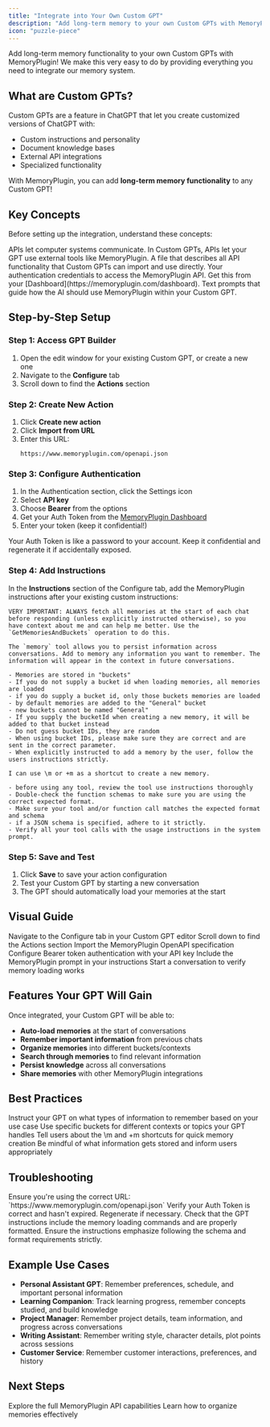 ```yaml
---
title: "Integrate into Your Own Custom GPT"
description: "Add long-term memory to your own Custom GPTs with MemoryPlugin"
icon: "puzzle-piece"
---
```


Add long-term memory functionality to your own Custom GPTs with MemoryPlugin! We make this very easy to do by providing everything you need to integrate our memory system.

## What are Custom GPTs?

Custom GPTs are a feature in ChatGPT that let you create customized versions of ChatGPT with:
- Custom instructions and personality
- Document knowledge bases
- External API integrations
- Specialized functionality

With MemoryPlugin, you can add **long-term memory functionality** to any Custom GPT!

## Key Concepts

Before setting up the integration, understand these concepts:

<Tabs>
  <Tab title="APIs">
    APIs let computer systems communicate. In Custom GPTs, APIs let your GPT use external tools like MemoryPlugin.
  </Tab>
  <Tab title="OpenAPI Spec">
    A file that describes all API functionality that Custom GPTs can import and use directly.
  </Tab>
  <Tab title="Auth Token">
    Your authentication credentials to access the MemoryPlugin API. Get this from your [Dashboard](https://memoryplugin.com/dashboard).
  </Tab>
  <Tab title="Custom Instructions">
    Text prompts that guide how the AI should use MemoryPlugin within your Custom GPT.
  </Tab>
</Tabs>

## Step-by-Step Setup

### Step 1: Access GPT Builder

1. Open the edit window for your existing Custom GPT, or create a new one
2. Navigate to the **Configure** tab
3. Scroll down to find the **Actions** section

### Step 2: Create New Action

1. Click **Create new action**
2. Click **Import from URL**
3. Enter this URL:
   ```
   https://www.memoryplugin.com/openapi.json
   ```

### Step 3: Configure Authentication

1. In the Authentication section, click the Settings icon
2. Select **API key**
3. Choose **Bearer** from the options
4. Get your Auth Token from the [MemoryPlugin Dashboard](https://memoryplugin.com/dashboard)
5. Enter your token (keep it confidential!)

<Warning>
Your Auth Token is like a password to your account. Keep it confidential and regenerate it if accidentally exposed.
</Warning>

### Step 4: Add Instructions

In the **Instructions** section of the Configure tab, add the MemoryPlugin instructions after your existing custom instructions:

```text
VERY IMPORTANT: ALWAYS fetch all memories at the start of each chat before responding (unless explicitly instructed otherwise), so you have context about me and can help me better. Use the `GetMemoriesAndBuckets` operation to do this.

The `memory` tool allows you to persist information across conversations. Add to memory any information you want to remember. The information will appear in the context in future conversations.

- Memories are stored in "buckets"
- If you do not supply a bucket id when loading memories, all memories are loaded
- if you do supply a bucket id, only those buckets memories are loaded
- by default memories are added to the "General" bucket
- new buckets cannot be named "General"
- If you supply the bucketId when creating a new memory, it will be added to that bucket instead
- Do not guess bucket IDs, they are random
- When using bucket IDs, please make sure they are correct and are sent in the correct parameter.
- When explicitly instructed to add a memory by the user, follow the users instructions strictly.

I can use \m or +m as a shortcut to create a new memory.

- before using any tool, review the tool use instructions thoroughly
- Double-check the function schemas to make sure you are using the correct expected format.
- Make sure your tool and/or function call matches the expected format and schema
- if a JSON schema is specified, adhere to it strictly.
- Verify all your tool calls with the usage instructions in the system prompt.
```

### Step 5: Save and Test

1. Click **Save** to save your action configuration
2. Test your Custom GPT by starting a new conversation
3. The GPT should automatically load your memories at the start

## Visual Guide

<Steps>
  <Step title="Configure Tab">
    Navigate to the Configure tab in your Custom GPT editor
  </Step>
  <Step title="Actions Section">
    Scroll down to find the Actions section
  </Step>
  <Step title="Import API">
    Import the MemoryPlugin OpenAPI specification
  </Step>
  <Step title="Set Authentication">
    Configure Bearer token authentication with your API key
  </Step>
  <Step title="Add Instructions">
    Include the MemoryPlugin prompt in your instructions
  </Step>
  <Step title="Test Integration">
    Start a conversation to verify memory loading works
  </Step>
</Steps>

## Features Your GPT Will Gain

Once integrated, your Custom GPT will be able to:

- **Auto-load memories** at the start of conversations
- **Remember important information** from previous chats
- **Organize memories** into different buckets/contexts
- **Search through memories** to find relevant information
- **Persist knowledge** across all conversations
- **Share memories** with other MemoryPlugin integrations

## Best Practices

<CardGroup cols={2}>
  <Card title="Memory Management" icon="brain">
    Instruct your GPT on what types of information to remember based on your use case
  </Card>
  <Card title="Bucket Strategy" icon="folder">
    Use specific buckets for different contexts or topics your GPT handles
  </Card>
  <Card title="User Shortcuts" icon="keyboard">
    Tell users about the \m and +m shortcuts for quick memory creation
  </Card>
  <Card title="Privacy" icon="shield">
    Be mindful of what information gets stored and inform users appropriately
  </Card>
</CardGroup>

## Troubleshooting

<AccordionGroup>
  <Accordion title="OpenAPI import failed">
    Ensure you're using the correct URL: `https://www.memoryplugin.com/openapi.json`
  </Accordion>
  <Accordion title="Authentication errors">
    Verify your Auth Token is correct and hasn't expired. Regenerate if necessary.
  </Accordion>
  <Accordion title="Memories not loading">
    Check that the GPT instructions include the memory loading commands and are properly formatted.
  </Accordion>
  <Accordion title="Function call errors">
    Ensure the instructions emphasize following the schema and format requirements strictly.
  </Accordion>
</AccordionGroup>

## Example Use Cases

- **Personal Assistant GPT**: Remember preferences, schedule, and important personal information
- **Learning Companion**: Track learning progress, remember concepts studied, and build knowledge
- **Project Manager**: Remember project details, team information, and progress across conversations
- **Writing Assistant**: Remember writing style, character details, plot points across sessions
- **Customer Service**: Remember customer interactions, preferences, and history

## Next Steps

<CardGroup cols={2}>
  <Card
    title="API Reference"
    icon="code"
    href="/api-reference/introduction"
  >
    Explore the full MemoryPlugin API capabilities
  </Card>
  <Card
    title="Memory Buckets Guide"
    icon="folder"
    href="/features/memory-buckets"
  >
    Learn how to organize memories effectively
  </Card>
</CardGroup>